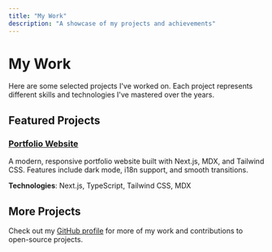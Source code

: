 ```yaml
---
title: "My Work"
description: "A showcase of my projects and achievements"
---
```


# My Work

Here are some selected projects I've worked on. Each project represents different skills and technologies I've mastered over the years.

## Featured Projects

### [Portfolio Website](/en/work/project1)

A modern, responsive portfolio website built with Next.js, MDX, and Tailwind CSS. Features include dark mode, i18n support, and smooth transitions.

**Technologies**: Next.js, TypeScript, Tailwind CSS, MDX

## More Projects

Check out my [GitHub profile](https://github.com) for more of my work and contributions to open-source projects.
